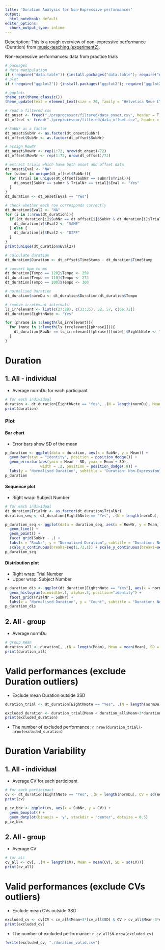 ```yaml
---
title: 'Duration Analysis for Non-Expressive performances'
output:
  html_notebook: default
editor_options: 
  chunk_output_type: inline
---
```


Description: This is a rough overview of non-expressive performance (Duration) from [music-teaching (experiment2)](https://github.com/atsukotominaga/music-teaching/tree/main/experiment-2).

Non-expressive performances: data from practice trials

```r
# packages
# data manipulation
if (!require("data.table")) {install.packages("data.table"); require("data.table")}
# plot
if (!require("ggplot2")) {install.packages("ggplot2"); require("ggplot2")}

# ggplots
theme_set(theme_classic())
theme_update(text = element_text(size = 20, family = "Helvetica Neue LT Std 57 Condensed"), legend.position = "bottom")
```

```r
# read a filtered csv
dt_onset <- fread("./preprocessor/filtered/data_onset.csv", header = T, sep = ",", dec = ".")
dt_offset <- fread("./preprocessor/filtered/data_offset.csv", header = T, sep = ",", dec = ".")

# SubNr as a factor
dt_onset$SubNr <- as.factor(dt_onset$SubNr)
dt_offset$SubNr <- as.factor(dt_offset$SubNr)

# assign RowNr
dt_onset$RowNr <- rep(1:72, nrow(dt_onset)/72)
dt_offset$RowNr <- rep(1:72, nrow(dt_offset)/72)
```

```r
# extract trials which have both onset and offset data
dt_onset$Eval <- "NA"
for (subnr in unique(dt_offset$SubNr)){
  for (trial in unique(dt_offset[SubNr == subnr]$Trial)){
    dt_onset[SubNr == subnr & TrialNr == trial]$Eval <- "Yes"
  }
}
dt_duration <- dt_onset[Eval == "Yes"]

# check whether each row corresponds correctly
dt_duration$Eval2 <- "NA"
for (i in 1:nrow(dt_duration)){
  if (dt_duration[i]$SubNr == dt_offset[i]$SubNr & dt_duration[i]$TrialNr == dt_offset[i]$TrialNr & dt_duration[i]$Pitch == dt_offset[i]$Pitch){
    dt_duration[i]$Eval2 <- "SAME"
  } else {
    dt_duration[i]$Eval2 <- "DIFF"
  }
}
print(unique(dt_duration$Eval2))

# calculate duration
dt_duration$Duration <- dt_offset$TimeStamp - dt_duration$TimeStamp

# convert bpm to ms
dt_duration[Tempo == 120]$Tempo <- 250
dt_duration[Tempo == 110]$Tempo <- 273
dt_duration[Tempo == 100]$Tempo <- 300

# normalised Duration
dt_duration$normDu <- dt_duration$Duration/dt_duration$Tempo

# remove irrelevant intervals
ls_irrelevant <- list(c(27:28), c(33:35), 52, 57, c(66:72))
dt_duration$EighthNote <- "Yes"

for (phrase in 1:length(ls_irrelevant)){
  for (note in 1:length(ls_irrelevant[[phrase]])){
    dt_duration[RowNr == ls_irrelevant[[phrase]][note]]$EighthNote <- "No"
  }
}
```

# Duration
## 1. All - individual
- Average normDu for each participant

```r
# for each individual
duration <- dt_duration[EighthNote == "Yes", .(N = length(normDu), Mean = mean(normDu), SD = sd(normDu)), by = .(SubNr)]
print(duration)
```

### Plot
#### Bar chart
- Error bars show SD of the mean

```r
p_duration <- ggplot(data = duration, aes(x = SubNr, y = Mean)) +
  geom_bar(stat = "identity", position = position_dodge()) +
  geom_errorbar(aes(ymin = Mean - SD, ymax = Mean + SD),
                width = .2, position = position_dodge(.9)) +
  labs(y = "Normalised Duration", subtitle = "Duration: Non-Expression")
p_duration
```

#### Sequence plot
- Right wrap: Subject Number

```r
# for each individual
dt_duration$TrialNr <- as.factor(dt_duration$TrialNr)
duration_seq <- dt_duration[EighthNote == "Yes", .(N = length(normDu), Mean = mean(normDu)), .(SubNr, TrialNr, RowNr)]

p_duration_seq <- ggplot(data = duration_seq, aes(x = RowNr, y = Mean, group = TrialNr)) +
  geom_line() +
  geom_point() +
  facet_grid(SubNr ~ .) +
  labs(x = "RowNr", y = "Normalised Duration", subtitle = "Duration: Non-Expression") +
  scale_x_continuous(breaks=seq(1,72,1)) + scale_y_continuous(breaks=seq(0,2,0.5), limits = c(0, 2))
p_duration_seq
```

#### Distribution plot
- Right wrap: Trial Number
- Upper wrap: Subject Number

```r
p_duration_dis <- ggplot(dt_duration[EighthNote == "Yes"], aes(x = normDu)) +
  geom_histogram(binwidth=.1, alpha=.5, position="identity") +
  facet_grid(TrialNr ~ SubNr) +
  labs(x = "Normalised Duration", y = "Count", subtitle = "Duration: Non-Expression")
p_duration_dis
```

## 2. All - group
- Average normDu

```r
# group mean
duration_all <- duration[, .(N = length(Mean), Mean = mean(Mean), SD = sd(Mean))]
print(duration_all)
```

# Valid performances (exclude Duration outliers)
- Exclude mean Duration outside 3SD

```r
duration_trial <- dt_duration[EighthNote == "Yes", .(N = length(normDu), Mean = mean(normDu), SD = sd(normDu)), by = .(SubNr, TrialNr)]

excluded_duration <- duration_trial[Mean < duration_all$Mean+3*duration_all$SD & Mean > duration_all$Mean-3*duration_all$SD]
print(excluded_duration)
```
- The number of excluded performance: `r nrow(duration_trial)-nrow(excluded_duration)`

# Duration Variability
## 1. All - individual
- Average CV for each participant

```r
# for each participant
cv <- dt_duration[EighthNote == "Yes", .(N = length(normDu), CV = sd(normDu)/mean(normDu)), by = .(SubNr, TrialNr)]
print(cv)
```

```r
p_cv_box <- ggplot(cv, aes(x = SubNr, y = CV)) +
  geom_boxplot() +
  geom_dotplot(binaxis = 'y', stackdir = 'center', dotsize = 0.5)
p_cv_box
```

## 2. All - group
- Average CV

```r
# for all
cv_all <- cv[, .(N = length(CV), Mean = mean(CV), SD = sd(CV))]
print(cv_all)
```

# Valid performances (exclude CVs outliers)
- Exclude mean CVs outside 3SD

```r
excluded_cv <- cv[CV < cv_all$Mean+3*(cv_all$SD) & CV > cv_all$Mean-3*cv_all$SD]
print(excluded_cv)
```
- The number of excluded performance: `r cv_all$N-nrow(excluded_cv)`

```r
fwrite(excluded_cv, "./duration_valid.csv")
```
